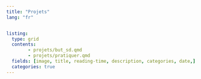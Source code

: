 ```yaml
---
title: "Projets"
lang: "fr"


listing:
  type: grid
  contents: 
        - projets/but_sd.qmd
        - projets/pratiquer.qmd
  fields: [image, title, reading-time, description, categories, date,]
  categories: true
---
```

